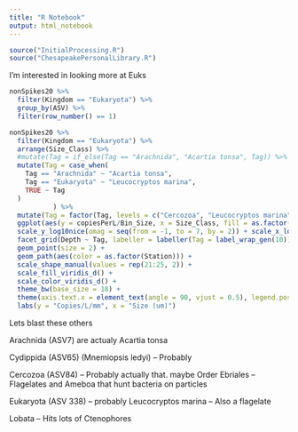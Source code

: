 ```yaml
---
title: "R Notebook"
output: html_notebook
---
```


```r
source("InitialProcessing.R")
source("ChesapeakePersonalLibrary.R")
```

I'm interested in looking more at Euks

```r
nonSpikes20 %>%
  filter(Kingdom == "Eukaryota") %>%
  group_by(ASV) %>%
  filter(row_number() == 1)
```

```r
nonSpikes20 %>%
  filter(Kingdom == "Eukaryota") %>%
  arrange(Size_Class) %>%
  #mutate(Tag = if_else(Tag == "Arachnida", "Acartia tonsa", Tag)) %>%
  mutate(Tag = case_when(
    Tag == "Arachnida" ~ "Acartia tonsa",
    Tag == "Eukaryota" ~ "Leucocryptos marina", 
    TRUE ~ Tag
  )
           ) %>%
  mutate(Tag = factor(Tag, levels = c("Cercozoa", "Leucocryptos marina", "Cydippida", "Lobata", "Acartia tonsa"))) %>%
  ggplot(aes(y = copiesPerL/Bin_Size, x = Size_Class, fill = as.factor(Station), shape = as.factor(Station))) +
  scale_y_log10nice(omag = seq(from = -1, to = 7, by = 2)) + scale_x_log10(breaks = my_sizes, labels = as.character(my_sizes)) +
  facet_grid(Depth ~ Tag, labeller = labeller(Tag = label_wrap_gen(10))) +
  geom_point(size = 2) +
  geom_path(aes(color = as.factor(Station))) +
  scale_shape_manual(values = rep(21:25, 2)) +
  scale_fill_viridis_d() +
  scale_color_viridis_d() +
  theme_bw(base_size = 18) +
  theme(axis.text.x = element_text(angle = 90, vjust = 0.5), legend.position = "none") +
  labs(y = "Copies/L/mm", x = "Size (um)")
```

Lets blast these others

Arachnida (ASV7) are actualy Acartia tonsa

Cydippida (ASV65) (Mnemiopsis ledyi) -- Probably

Cercozoa (ASV84) -- Probably actually that. maybe Order Ebriales -- Flagelates and Ameboa that hunt bacteria on particles

Eukaryota (ASV 338) --  probably Leucocryptos marina -- Also a flagelate

Lobata -- Hits lots of Ctenophores
